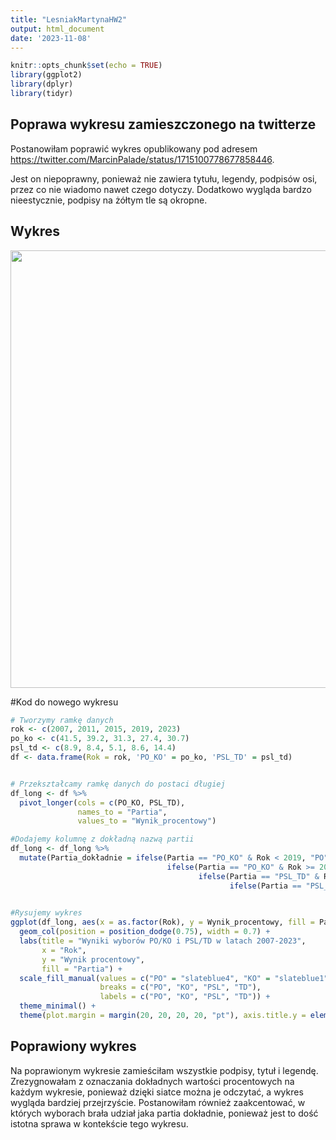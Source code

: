 ---
title: "LesniakMartynaHW2"
output: html_document
date: '2023-11-08'
---

```{r setup, include=FALSE}
knitr::opts_chunk$set(echo = TRUE)
library(ggplot2)
library(dplyr)
library(tidyr)
```

## Poprawa wykresu zamieszczonego na twitterze

Postanowiłam poprawić wykres opublikowany pod adresem <https://twitter.com/MarcinPalade/status/1715100778677858446>.

Jest on niepoprawny, ponieważ nie zawiera tytułu, legendy, podpisów osi, przez co nie wiadomo nawet czego dotyczy. Dodatkowo wygląda bardzo nieestycznie, podpisy na żółtym tle są okropne.

## Wykres
![](wykres_przed.png){width=700px}

#Kod do nowego wykresu

```{r, kod do stworzenia poprawionego wykresu}
# Tworzymy ramkę danych
rok <- c(2007, 2011, 2015, 2019, 2023)
po_ko <- c(41.5, 39.2, 31.3, 27.4, 30.7)
psl_td <- c(8.9, 8.4, 5.1, 8.6, 14.4)
df <- data.frame(Rok = rok, 'PO_KO' = po_ko, 'PSL_TD' = psl_td)


# Przekształcamy ramkę danych do postaci długiej
df_long <- df %>% 
  pivot_longer(cols = c(PO_KO, PSL_TD), 
               names_to = "Partia", 
               values_to = "Wynik_procentowy")

#Dodajemy kolumnę z dokładną nazwą partii 
df_long <- df_long %>% 
  mutate(Partia_dokładnie = ifelse(Partia == "PO_KO" & Rok < 2019, "PO", 
                                   ifelse(Partia == "PO_KO" & Rok >= 2019, "KO", 
                                          ifelse(Partia == "PSL_TD" & Rok < 2023, "PSL", 
                                                 ifelse(Partia == "PSL_TD" & Rok >= 2023, "TD", NA)))))

  
#Rysujemy wykres
ggplot(df_long, aes(x = as.factor(Rok), y = Wynik_procentowy, fill = Partia_dokładnie)) +
  geom_col(position = position_dodge(0.75), width = 0.7) +
  labs(title = "Wyniki wyborów PO/KO i PSL/TD w latach 2007-2023",
       x = "Rok",
       y = "Wynik procentowy",
       fill = "Partia") +
  scale_fill_manual(values = c("PO" = "slateblue4", "KO" = "slateblue1", "PSL" = "limegreen", "TD" = "olivedrab2"), 
                    breaks = c("PO", "KO", "PSL", "TD"),
                    labels = c("PO", "KO", "PSL", "TD")) + 
  theme_minimal() +
  theme(plot.margin = margin(20, 20, 20, 20, "pt"), axis.title.y = element_text(margin = margin(r = 10)), plot.title = element_text(size = 12, face = "bold"))
```

## Poprawiony wykres

Na poprawionym wykresie zamieściłam wszystkie podpisy, tytuł i legendę. Zrezygnowałam z oznaczania dokładnych wartości procentowych na każdym wykresie, ponieważ dzięki siatce można je odczytać, a wykres wygląda bardziej przejrzyście. Postanowiłam również zaakcentować, w których wyborach brała udział jaka partia dokładnie, ponieważ jest to dość istotna sprawa w kontekście tego wykresu.

